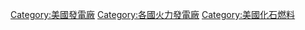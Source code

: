 [[Category:美國發電廠|Category:美國發電廠]]
[[Category:各國火力發電廠|Category:各國火力發電廠]]
[[Category:美國化石燃料|Category:美國化石燃料]]